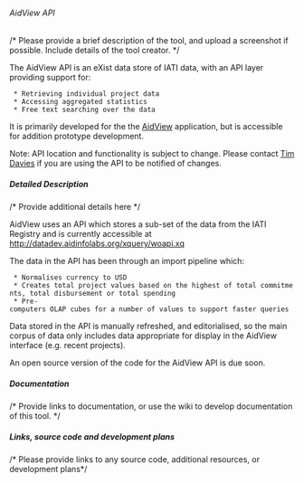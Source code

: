 ====== AidView API ======
/* Please provide a brief description of the tool, and upload a screenshot if possible. Include details of the tool creator. */

The AidView API is an eXist data store of IATI data, with an API layer providing support for:
  * Retrieving individual project data
  * Accessing aggregated statistics
  * Free text searching over the data

It is primarily developed for the the [[tools:aidview:start|AidView]] application, but is accessible for addition prototype development.

<note warning>
Note: API location and functionality is subject to change. Please contact [[community:user:timdavies|Tim Davies]] if you are using the API to be notified of changes.
</note>

===== Detailed Description =====
/* Provide additional details here */

AidView uses an API which stores a sub-set of the data from the IATI Registry and is currently accessible at http://datadev.aidinfolabs.org/xquery/woapi.xq

The data in the API has been through an import pipeline which:
  * Normalises currency to USD
  * Creates total project values based on the highest of total commitments, total disbursement or total spending
  * Pre-computers OLAP cubes for a number of values to support faster queries

Data stored in the API is manually refreshed, and editorialised, so the main corpus of data only includes data appropriate for display in the AidView interface (e.g. recent projects).
 
An open source version of the code for the AidView API is due soon. 

===== Documentation =====
/* Provide links to documentation, or use the wiki to develop documentation of this tool. */


===== Links, source code and development plans =====
/* Please provide links to any source code, additional resources, or development plans*/
